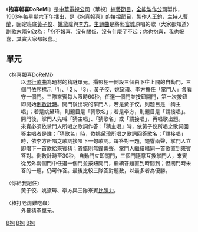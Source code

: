 {{Infobox television
| 名稱 = 抱喜報喜DoReMi
| 原名 =
| 圖片 = 
| 圖說 = 
| 分類 = [[綜藝節目|綜藝節目]]
| 國家 = {{TWN}}
| 語言 = [[國語|國語]]為主
| 主持 = [[曹蘭|曹蘭]]
| 標語 = 
| 製作人 = [[王钧_(制作人)|王鈞]]
| 編審 = 方光申
| 製作公司 =全能製作公司
| 每集長 = 60分
| 頻道 = [[華視|華視]]
| 晚於 = [[抱喜報喜|抱喜報喜]]
| 早於 = 
| 開始 = {{start date|1993|1|2}}
| 結束 = {{start date|1993|11|27}}
}}
《'''抱喜報喜DoReMi'''》是[[中華電視公司|中華電視公司]]（華視）[[綜藝節目|綜藝節目]]，[[全能製作公司|全能製作公司]]製作，1993年每星期六下午播出，是《[[抱喜報喜|抱喜報喜]]》的接檔節目，製作人[[王钧_(制作人)|王鈞]]，[[主持人|主持人]][[曹蘭|曹蘭]]，固定班底[[黃子佼|黃子佼]]、[[姚黛瑋|姚黛瑋]]與[[李方_(藝人)|李方]]。[[主題曲|主題曲]]是將[[郭富城|郭富城]]原唱的歌〈大家都知道〉[[副歌|副歌]]末兩句改為：「抱不報喜，沒有關係，沒有什麼了不起；你也抱喜，我也報喜，其實大家都報喜。」

==單元==
;〈抱喜報喜DoReMi〉
:以[[流行歌曲|流行歌曲]]為題材的猜謎單元。攝影棚一側設三個由下往上開的自動門，三個門依序標示「1」、「2」、「3」，黃子佼、姚黛瑋、李方擔任「掌門人」各看守一個門。三隊來賓每人限時60秒，任選一個門並按鈕開門，第一次按鈕即開始[[倒數計時|倒數計時]]。開門後出現的掌門人，若是黃子佼，則題目是「猜主唱」；若是姚黛瑋，則題目是「猜歌名」；若是李方，則題目是「請接唱」。開門後，掌門人先喊「猜主唱」、「猜歌名」或「請接唱」，再唱歌出題。
:來賓必須依掌門人所唱之歌詞作答：「猜主唱」時，依黃子佼所唱之歌詞回答主唱者是誰；「猜歌名」時，依姚黛瑋所唱之歌詞回答歌名；「請接唱」時，依李方所唱之歌詞接唱下一句歌詞。每答對一題，鐘響兩聲，掌門人立即唱下一首歌給來賓猜；答錯則無鐘響聲，掌門人繼續唱同一首歌直到來賓答對。倒數計時至30秒，自動門立即關門，三個門隨意互換掌門人，來賓從另外兩個門中任選一個門並按鈕開門，繼續答題直到時間到；但關門時未答的一題，仍可作答。最後比較三隊答對題數，以最多者為優勝。

;〈你給我記住〉
:黃子佼、姚黛瑋、李方與三隊來賓[[比腕力|比腕力]]。

;〈棒打老虎雞吃蟲〉
:外景猜拳單元。
:{{main|棒打老虎雞吃蟲}}

[[Category:已停播的台灣綜藝節目|B抱]]
[[Category:華視電視節目|B抱]]
[[Category:遊戲節目|B抱]]